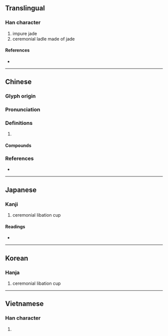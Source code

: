 {{also|瓒}}
{{character info}}
==Translingual==
{{Han simplified forms|瓚|瓉|瓒|ex=y}}

===Han character===
{{Han char|rn=96|rad=玉|as=19|sn=23|four=14186|canj=MGHUC|ids=⿰𤣩贊}}

# impure jade
# ceremonial ladle made of jade

====References====
* {{Han ref|kx=0745.290|dkj=21361|dj=1154.070|hdz=21147.020|uh=74DA|ud=29914|bh=C5D0|bd=50640}}

----

==Chinese==
{{zh-forms|s=瓒}}

===Glyph origin===
{{Han etym}}

===Pronunciation===
{{zh-pron
|m=zàn
|c=zaan6,zaan3
|mc=
|oc=y
|cat=
}}

===Definitions===
{{zh-hanzi}}

# {{rfdef|zh}}

====Compounds====
{{zh-der|璋瓚}}

===References===
* {{R:yue:mfccd}}

----

==Japanese==

===Kanji===
{{ja-kanji|grade=|rs=玉19}}

# ceremonial libation cup

====Readings====
* {{ja-readings|on=[[さん]] (san), [[ざん]] (zan)|kun=|nanori=}}

----

==Korean==

===Hanja===
{{ko-hanja|제기|찬}}

# ceremonial libation cup

----

==Vietnamese==

===Han character===
{{vi-hantu|[[toản]], [[xoàn]]|rs=玉19}}

# {{rfdef|vi|sort=玉19}}